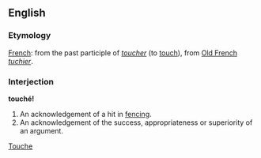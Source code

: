 ==English==

=== Etymology ===
[[French]]: from the past participle of ''[[toucher]]'' (to [[touch]]), from [[Old French]] ''[[tuchier]]''.

=== Interjection ===
'''touché!'''

# An acknowledgement of a hit in [[fencing]].
# An acknowledgement of the success, appropriateness or superiority of an argument.

[[Category:English words spelled with diacritics or ligatures|Touche]]